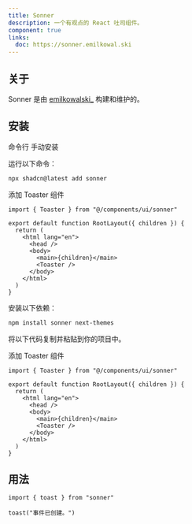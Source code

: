 ```yaml
---
title: Sonner
description: 一个有观点的 React 吐司组件。
component: true
links:
  doc: https://sonner.emilkowal.ski
---
```


<ComponentPreview name="sonner-demo" />

## 关于

Sonner 是由 [emilkowalski\_](https://twitter.com/emilkowalski_) 构建和维护的。

## 安装

<CodeTabs>

<TabsList>
  <TabsTrigger value="cli">命令行</TabsTrigger>
  <TabsTrigger value="manual">手动安装</TabsTrigger>
</TabsList>
<TabsContent value="cli">

<Steps>

<Step>运行以下命令：</Step>

```bash
npx shadcn@latest add sonner
```

<Step>添加 Toaster 组件</Step>

```tsx title="app/layout.tsx" {1,9}
import { Toaster } from "@/components/ui/sonner"

export default function RootLayout({ children }) {
  return (
    <html lang="en">
      <head />
      <body>
        <main>{children}</main>
        <Toaster />
      </body>
    </html>
  )
}
```

</Steps>

</TabsContent>

<TabsContent value="manual">

<Steps>

<Step>安装以下依赖：</Step>

```bash
npm install sonner next-themes
```

<Step>将以下代码复制并粘贴到你的项目中。</Step>

<ComponentSource name="sonner" />

<Step>添加 Toaster 组件</Step>

```tsx title="app/layout.tsx" {1,9}
import { Toaster } from "@/components/ui/sonner"

export default function RootLayout({ children }) {
  return (
    <html lang="en">
      <head />
      <body>
        <main>{children}</main>
        <Toaster />
      </body>
    </html>
  )
}
```

</Steps>

</TabsContent>

</CodeTabs>

## 用法

```tsx
import { toast } from "sonner"
```

```tsx
toast("事件已创建。")
```